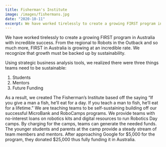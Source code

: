 ```yaml
---
title: Fisherman's Institute
image: /images/fishermans.jpg
date: "2020-10-11"
excerpt: We have worked tirelessly to create a growing FIRST program in Australia with incredible success. From the regional to Robots in the Outback and so...
---
```


We have worked tirelessly to create a growing FIRST program in Australia with incredible success. From the regional to Robots in the Outback and so much more, FIRST in Australia is growing at an incredible rate. We recognize that growth must be backed up by sustainability.

Using strategic business analysis tools, we realized there were three things teams need to be sustainable:

1. Students
2. Mentors
3. Future Funding

As a result, we created The Fisherman’s Institute based off the saying “If you give a man a fish, he’ll eat for a day. If you teach a man to fish, he’ll eat for a lifetime.” We are teaching teams to be self-sustaining building off our successful MicroBank and RoboCamps programs.
We provide teams with no-interest loans on robotics kits and digital resources to run Robotics Day camps. By charging for the camps, teams can generate the needed funds. The younger students and parents at the camp provide a steady stream of team members and mentors.
After approaching Google for $5,000 for the program, they donated $25,000 thus fully funding it in Australia.
